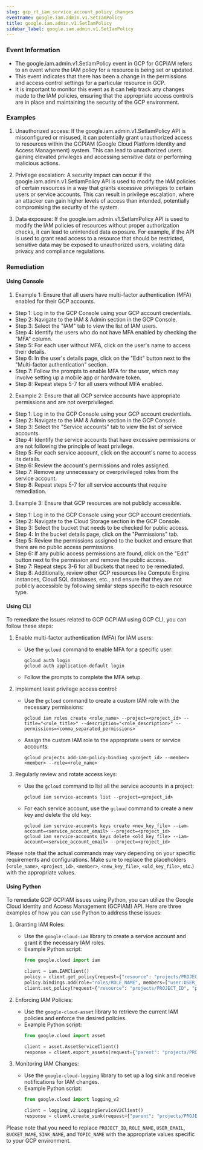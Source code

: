 ```yaml
--- 
slug: gcp_rt_iam_service_account_policy_changes
eventname: google.iam.admin.v1.SetIamPolicy
title: google.iam.admin.v1.SetIamPolicy
sidebar_label: google.iam.admin.v1.SetIamPolicy
---
```

                       
### Event Information

- The google.iam.admin.v1.SetIamPolicy event in GCP for GCPIAM refers to an event where the IAM policy for a resource is being set or updated.
- This event indicates that there has been a change in the permissions and access control settings for a particular resource in GCP.
- It is important to monitor this event as it can help track any changes made to the IAM policies, ensuring that the appropriate access controls are in place and maintaining the security of the GCP environment.


### Examples

1. Unauthorized access: If the google.iam.admin.v1.SetIamPolicy API is misconfigured or misused, it can potentially grant unauthorized access to resources within the GCPIAM (Google Cloud Platform Identity and Access Management) system. This can lead to unauthorized users gaining elevated privileges and accessing sensitive data or performing malicious actions.

2. Privilege escalation: A security impact can occur if the google.iam.admin.v1.SetIamPolicy API is used to modify the IAM policies of certain resources in a way that grants excessive privileges to certain users or service accounts. This can result in privilege escalation, where an attacker can gain higher levels of access than intended, potentially compromising the security of the system.

3. Data exposure: If the google.iam.admin.v1.SetIamPolicy API is used to modify the IAM policies of resources without proper authorization checks, it can lead to unintended data exposure. For example, if the API is used to grant read access to a resource that should be restricted, sensitive data may be exposed to unauthorized users, violating data privacy and compliance regulations.

### Remediation

#### Using Console

1. Example 1: Ensure that all users have multi-factor authentication (MFA) enabled for their GCP accounts.

- Step 1: Log in to the GCP Console using your GCP account credentials.
- Step 2: Navigate to the IAM & Admin section in the GCP Console.
- Step 3: Select the "IAM" tab to view the list of IAM users.
- Step 4: Identify the users who do not have MFA enabled by checking the "MFA" column.
- Step 5: For each user without MFA, click on the user's name to access their details.
- Step 6: In the user's details page, click on the "Edit" button next to the "Multi-factor authentication" section.
- Step 7: Follow the prompts to enable MFA for the user, which may involve setting up a mobile app or hardware token.
- Step 8: Repeat steps 5-7 for all users without MFA enabled.

2. Example 2: Ensure that all GCP service accounts have appropriate permissions and are not overprivileged.

- Step 1: Log in to the GCP Console using your GCP account credentials.
- Step 2: Navigate to the IAM & Admin section in the GCP Console.
- Step 3: Select the "Service accounts" tab to view the list of service accounts.
- Step 4: Identify the service accounts that have excessive permissions or are not following the principle of least privilege.
- Step 5: For each service account, click on the account's name to access its details.
- Step 6: Review the account's permissions and roles assigned.
- Step 7: Remove any unnecessary or overprivileged roles from the service account.
- Step 8: Repeat steps 5-7 for all service accounts that require remediation.

3. Example 3: Ensure that GCP resources are not publicly accessible.

- Step 1: Log in to the GCP Console using your GCP account credentials.
- Step 2: Navigate to the Cloud Storage section in the GCP Console.
- Step 3: Select the bucket that needs to be checked for public access.
- Step 4: In the bucket details page, click on the "Permissions" tab.
- Step 5: Review the permissions assigned to the bucket and ensure that there are no public access permissions.
- Step 6: If any public access permissions are found, click on the "Edit" button next to the permission and remove the public access.
- Step 7: Repeat steps 3-6 for all buckets that need to be remediated.
- Step 8: Additionally, review other GCP resources like Compute Engine instances, Cloud SQL databases, etc., and ensure that they are not publicly accessible by following similar steps specific to each resource type.

#### Using CLI

To remediate the issues related to GCP GCPIAM using GCP CLI, you can follow these steps:

1. Enable multi-factor authentication (MFA) for IAM users:
   - Use the `gcloud` command to enable MFA for a specific user:
     ```
     gcloud auth login
     gcloud auth application-default login
     ```
   - Follow the prompts to complete the MFA setup.

2. Implement least privilege access control:
   - Use the `gcloud` command to create a custom IAM role with the necessary permissions:
     ```
     gcloud iam roles create <role_name> --project=<project_id> --title="<role_title>" --description="<role_description>" --permissions=<comma_separated_permissions>
     ```
   - Assign the custom IAM role to the appropriate users or service accounts:
     ```
     gcloud projects add-iam-policy-binding <project_id> --member=<member> --role=<role_name>
     ```

3. Regularly review and rotate access keys:
   - Use the `gcloud` command to list all the service accounts in a project:
     ```
     gcloud iam service-accounts list --project=<project_id>
     ```
   - For each service account, use the `gcloud` command to create a new key and delete the old key:
     ```
     gcloud iam service-accounts keys create <new_key_file> --iam-account=<service_account_email> --project=<project_id>
     gcloud iam service-accounts keys delete <old_key_file> --iam-account=<service_account_email> --project=<project_id>
     ```

Please note that the actual commands may vary depending on your specific requirements and configurations. Make sure to replace the placeholders (`<role_name>`, `<project_id>`, `<member>`, `<new_key_file>`, `<old_key_file>`, etc.) with the appropriate values.

#### Using Python

To remediate GCP GCPIAM issues using Python, you can utilize the Google Cloud Identity and Access Management (GCPIAM) API. Here are three examples of how you can use Python to address these issues:

1. Granting IAM Roles:
   - Use the `google-cloud-iam` library to create a service account and grant it the necessary IAM roles.
   - Example Python script:
     ```python
     from google.cloud import iam

     client = iam.IAMClient()
     policy = client.get_policy(request={"resource": "projects/PROJECT_ID"})
     policy.bindings.add(role="roles/ROLE_NAME", members=["user:USER_EMAIL"])
     client.set_policy(request={"resource": "projects/PROJECT_ID", "policy": policy})
     ```

2. Enforcing IAM Policies:
   - Use the `google-cloud-asset` library to retrieve the current IAM policies and enforce the desired policies.
   - Example Python script:
     ```python
     from google.cloud import asset

     client = asset.AssetServiceClient()
     response = client.export_assets(request={"parent": "projects/PROJECT_ID", "output_config": {"gcs_destination": {"uri": "gs://BUCKET_NAME/exported_assets"}}})
     ```

3. Monitoring IAM Changes:
   - Use the `google-cloud-logging` library to set up a log sink and receive notifications for IAM changes.
   - Example Python script:
     ```python
     from google.cloud import logging_v2

     client = logging_v2.LoggingServiceV2Client()
     response = client.create_sink(request={"parent": "projects/PROJECT_ID", "sink": {"name": "SINK_NAME", "destination": "pubsub.googleapis.com/projects/PROJECT_ID/topics/TOPIC_NAME"}})
     ```

Please note that you need to replace `PROJECT_ID`, `ROLE_NAME`, `USER_EMAIL`, `BUCKET_NAME`, `SINK_NAME`, and `TOPIC_NAME` with the appropriate values specific to your GCP environment.


 